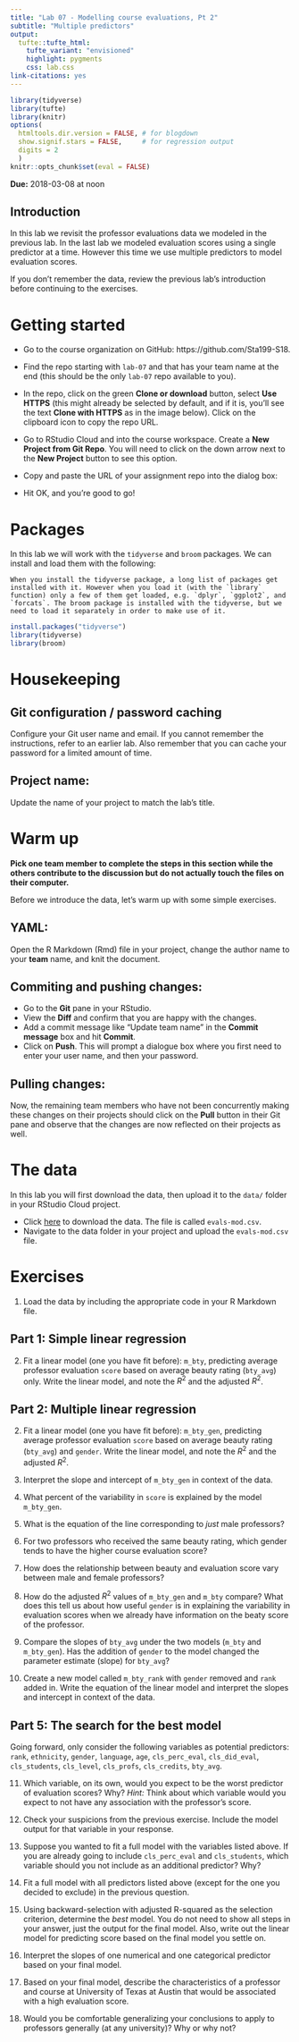 ```yaml
---
title: "Lab 07 - Modelling course evaluations, Pt 2"
subtitle: "Multiple predictors"
output: 
  tufte::tufte_html:
    tufte_variant: "envisioned"
    highlight: pygments
    css: lab.css
link-citations: yes
---
```


```r
library(tidyverse)
library(tufte)
library(knitr)
options(
  htmltools.dir.version = FALSE, # for blogdown
  show.signif.stars = FALSE,     # for regression output
  digits = 2
  )
knitr::opts_chunk$set(eval = FALSE)
```

**Due:** 2018-03-08 at noon

## Introduction

In this lab we revisit the professor evaluations data we modeled in the previous lab. In the last lab we modeled evaluation scores using a single predictor at a time. However this time we use multiple predictors to model evaluation scores.

If you don't remember the data, review the previous lab's introduction before continuing to the exercises.

# Getting started

- Go to the course organization on GitHub: https://github.com/Sta199-S18.

- Find the repo starting with `lab-07` and that has your team name at the end (this should be the only `lab-07` repo available to you).

- In the repo, click on the green **Clone or download** button, select **Use HTTPS** (this might already be selected by default, and if it is, you'll see the text **Clone with HTTPS** as in the image below). Click on the clipboard icon to copy the repo URL.

- Go to RStudio Cloud and into the course workspace. Create a **New Project from Git Repo**. You will need to click on the down arrow next to the **New Project** button to see this option.

- Copy and paste the URL of your assignment repo into the dialog box:

- Hit OK, and you're good to go!

# Packages

In this lab we will work with the `tidyverse` and `broom` packages. We can install and load them with the following:

```marginfigure
When you install the tidyverse package, a long list of packages get installed with it. However when you load it (with the `library` function) only a few of them get loaded, e.g. `dplyr`, `ggplot2`, and `forcats`. The broom package is installed with the tidyverse, but we need to load it separately in order to make use of it.
```

```r
install.packages("tidyverse")
library(tidyverse) 
library(broom)
```

# Housekeeping

## Git configuration / password caching

Configure your Git user name and email. If you cannot remember the instructions, refer to an earlier lab. Also remember that you can cache your password for a limited amount of time.

## Project name: 

Update the name of your project to match the lab's title.

# Warm up

**Pick one team member to complete the steps in this section while the others contribute to the discussion but do not actually touch the files on their computer.**

Before we introduce the data, let's warm up with some simple exercises.

## YAML: 

Open the R Markdown (Rmd) file in your project, change the author name to your **team** name, and knit the document.

## Commiting and pushing changes:

- Go to the **Git** pane in your RStudio. 
- View the **Diff** and confirm that you are happy with the changes.
- Add a commit message like "Update team name" in the **Commit message** box and hit **Commit**.
- Click on **Push**. This will prompt a dialogue box where you first need to enter your user name, and then your password.

## Pulling changes:

Now, the remaining team members who have not been concurrently making these changes on their projects should click on the **Pull** button in their Git pane and observe that the changes are now reflected on their projects as well.

# The data

In this lab you will first download the data, then upload it to the `data/` folder in your RStudio Cloud project.

- Click [here](http://www2.stat.duke.edu/courses/Spring18/Sta199/labs/data/evals-mod.csv) to download the data. The file is called `evals-mod.csv`.
- Navigate to the data folder in your project and upload the `evals-mod.csv` file.

# Exercises

1. Load the data by including the appropriate code in your R Markdown file.

## Part 1: Simple linear regression

2. Fit a linear model (one you have fit before): `m_bty`, predicting average
   professor evaluation `score` based on average beauty rating (`bty_avg`) only. Write the 
   linear model, and note the $R^2$ and the adjusted $R^2$.

## Part 2: Multiple linear regression

2. Fit a linear model (one you have fit before): `m_bty_gen`, predicting average
   professor evaluation `score` based on average beauty rating (`bty_avg`) and `gender`. 
   Write the linear model, and note the $R^2$ and the adjusted $R^2$.
   
3. Interpret the slope and intercept of `m_bty_gen` in context of the data.

4. What percent of the variability in `score` is explained by the model `m_bty_gen`.

5.  What is the equation of the line corresponding to *just* male professors?
    
6.  For two professors who received the same beauty rating, which gender tends 
    to have the higher course evaluation score?
    
7. How does the relationship between beauty and evaluation score
    vary between male and female professors?
    
8. How do the adjusted $R^2$ values of `m_bty_gen` and `m_bty` compare? What does this tell us 
   about how useful `gender` is in explaining the variability in evaluation scores when we 
   already have information on the beaty score of the professor.

9. Compare the slopes of `bty_avg` under the two models (`m_bty` and `m_bty_gen`). Has the 
   addition of `gender` to the model changed the parameter estimate (slope) for `bty_avg`?
    
10. Create a new model called `m_bty_rank` with `gender` removed and `rank` 
    added in. Write the equation of the linear model and interpret the slopes and intercept 
    in context of the data. 

## Part 5: The search for the best model

Going forward, only consider the following variables as potential predictors: `rank`, 
`ethnicity`, `gender`, `language`, `age`, `cls_perc_eval`, `cls_did_eval`, `cls_students`, 
`cls_level`, `cls_profs`, `cls_credits`, `bty_avg`.

11. Which variable, on its own, would you expect to be the worst predictor of 
    evaluation scores? Why? *Hint:* Think about which variable would you 
    expect to not have any association with the professor's score.

12. Check your suspicions from the previous exercise. Include the model output
    for that variable in your response.
    
13. Suppose you wanted to fit a full model with the variables listed above. If 
    you are already going to include `cls_perc_eval` and `cls_students`, which variable 
    should you not include as an additional predictor? Why?

14. Fit a full model with all predictors listed above (except for the one you decided to 
    exclude) in the previous question.

15. Using backward-selection with adjusted R-squared as the selection 
    criterion, determine the *best* model. You do not need to show all 
    steps in your answer, just the output for the final model. Also, 
    write out the linear model for predicting score based on the final 
    model you settle on.

16. Interpret the slopes of one numerical and one categorical predictor based on your final model.

17. Based on your final model, describe the characteristics of a professor and 
    course at University of Texas at Austin that would be associated with a high
    evaluation score.

18. Would you be comfortable generalizing your conclusions to apply to professors
    generally (at any university)? Why or why not?
    